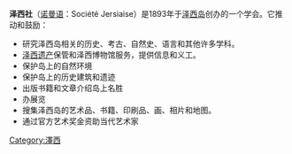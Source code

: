 '''泽西社'''（[[诺曼语|诺曼语]]：Société Jersiaise）是1893年于[[泽西岛|泽西岛]]创办的一个学会。它推动和鼓励：
*研究泽西岛相关的历史、考古、自然史、语言和其他许多学科。
*[[泽西遗产|泽西遗产]]保管和泽西博物馆服务，提供信息和义工。
*保护岛上的自然环境
*保护岛上的历史建筑和遗迹
*出版书籍和文章介绍岛上名胜
*办展览
*搜集泽西岛的艺术品、书籍、印刷品、画、相片和地图。
*通过官方艺术奖金资助当代艺术家

{{Authority control}}
[[Category:澤西|Category:澤西]]